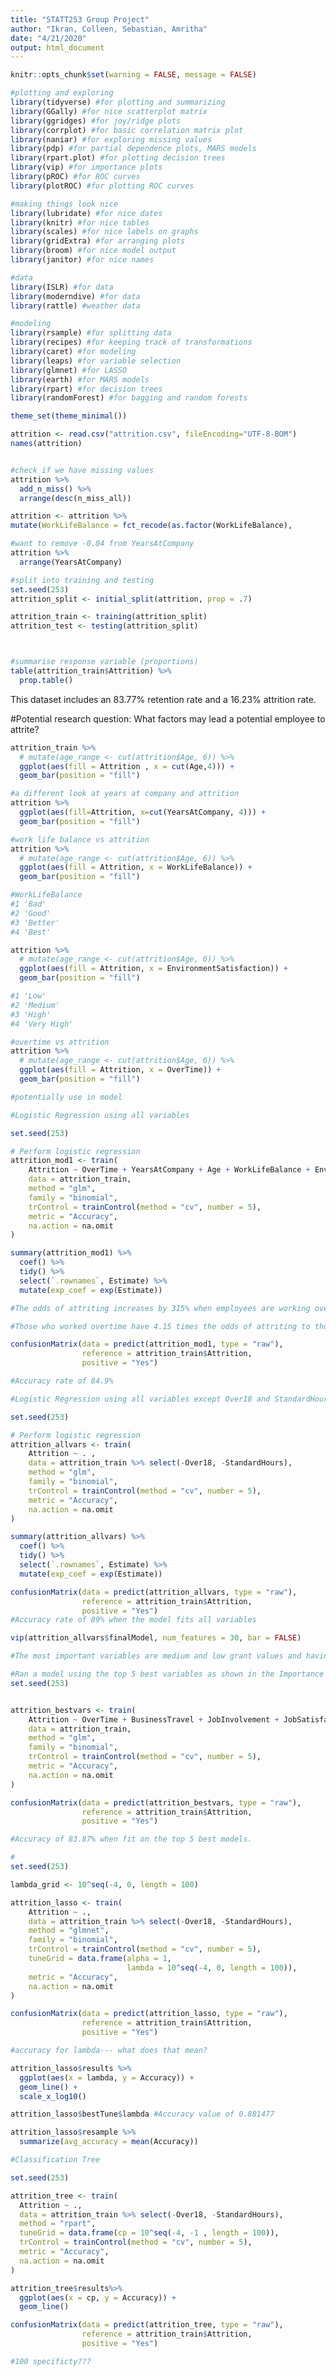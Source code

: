 ```yaml
---
title: "STATT253 Group Project"
author: "Ikran, Colleen, Sebastian, Amritha"
date: "4/21/2020"
output: html_document
---
```


```r
knitr::opts_chunk$set(warning = FALSE, message = FALSE)
```

```r
#plotting and exploring
library(tidyverse) #for plotting and summarizing
library(GGally) #for nice scatterplot matrix 
library(ggridges) #for joy/ridge plots
library(corrplot) #for basic correlation matrix plot
library(naniar) #for exploring missing values
library(pdp) #for partial dependence plots, MARS models
library(rpart.plot) #for plotting decision trees
library(vip) #for importance plots
library(pROC) #for ROC curves
library(plotROC) #for plotting ROC curves

#making things look nice
library(lubridate) #for nice dates
library(knitr) #for nice tables
library(scales) #for nice labels on graphs
library(gridExtra) #for arranging plots
library(broom) #for nice model output
library(janitor) #for nice names

#data
library(ISLR) #for data
library(moderndive) #for data
library(rattle) #weather data

#modeling
library(rsample) #for splitting data
library(recipes) #for keeping track of transformations
library(caret) #for modeling
library(leaps) #for variable selection
library(glmnet) #for LASSO
library(earth) #for MARS models
library(rpart) #for decision trees
library(randomForest) #for bagging and random forests

theme_set(theme_minimal())
```

```r
attrition <- read.csv("attrition.csv", fileEncoding="UTF-8-BOM")
names(attrition)


#check if we have missing values
attrition %>%
  add_n_miss() %>%
  arrange(desc(n_miss_all))

attrition <- attrition %>% 
mutate(WorkLifeBalance = fct_recode(as.factor(WorkLifeBalance),                                  Bad = "1", Good = "2", Better = "3", Best = "4"))

#want to remove -0.04 from YearsAtCompany
attrition %>%
  arrange(YearsAtCompany)

#split into training and testing
set.seed(253)
attrition_split <- initial_split(attrition, prop = .7)

attrition_train <- training(attrition_split)
attrition_test <- testing(attrition_split)



#summarise response variable (proportions)
table(attrition_train$Attrition) %>%
  prop.table()
```
This dataset includes an 83.77% retention rate and a 16.23% attrition rate.

#Potential research question: What factors may lead a potential employee to attrite?

```r
attrition_train %>%
  # mutate(age_range <- cut(attrition$Age, 6)) %>%
  ggplot(aes(fill = Attrition , x = cut(Age,4))) +
  geom_bar(position = "fill")
```

```r
#a different look at years at company and attrition
attrition %>%
  ggplot(aes(fill=Attrition, x=cut(YearsAtCompany, 4))) +
  geom_bar(position = "fill")
```



```r
#work life balance vs attrition
attrition %>%
  # mutate(age_range <- cut(attrition$Age, 6)) %>%
  ggplot(aes(fill = Attrition, x = WorkLifeBalance)) +
  geom_bar(position = "fill")

#WorkLifeBalance 
#1 'Bad'
#2 'Good'
#3 'Better'
#4 'Best'
```

```r
attrition %>%
  # mutate(age_range <- cut(attrition$Age, 6)) %>%
  ggplot(aes(fill = Attrition, x = EnvironmentSatisfaction)) +
  geom_bar(position = "fill")

#1 'Low'
#2 'Medium'
#3 'High'
#4 'Very High'
```

```r
#overtime vs attrition
attrition %>%
  # mutate(age_range <- cut(attrition$Age, 6)) %>%
  ggplot(aes(fill = Attrition, x = OverTime)) +
  geom_bar(position = "fill")

#potentially use in model
```



```r
#Logistic Regression using all variables

set.seed(253)

# Perform logistic regression
attrition_mod1 <- train(
    Attrition ~ OverTime + YearsAtCompany + Age + WorkLifeBalance + EnvironmentSatisfaction ,
    data = attrition_train,
    method = "glm",
    family = "binomial",
    trControl = trainControl(method = "cv", number = 5),
    metric = "Accuracy",
    na.action = na.omit
)

summary(attrition_mod1) %>% 
  coef() %>% 
  tidy() %>% 
  select(`.rownames`, Estimate) %>% 
  mutate(exp_coef = exp(Estimate))

#The odds of attriting increases by 315% when employees are working overtime. For every increase in Age, the odds of attrition decreases by 5% holding all other variables constant.

#Those who worked overtime have 4.15 times the odds of attriting to those who don't work overtime. 
```

```r

confusionMatrix(data = predict(attrition_mod1, type = "raw"),
                reference = attrition_train$Attrition, 
                positive = "Yes") 

#Accuracy rate of 84.9%
```


```r
#Logistic Regression using all variables except Over18 and StandardHours. These two variables only have one factor. 

set.seed(253)

# Perform logistic regression
attrition_allvars <- train(
    Attrition ~ . ,
    data = attrition_train %>% select(-Over18, -StandardHours),
    method = "glm",
    family = "binomial",
    trControl = trainControl(method = "cv", number = 5),
    metric = "Accuracy",
    na.action = na.omit
)

summary(attrition_allvars) %>% 
  coef() %>% 
  tidy() %>% 
  select(`.rownames`, Estimate) %>% 
  mutate(exp_coef = exp(Estimate))
```


```r
confusionMatrix(data = predict(attrition_allvars, type = "raw"),
                reference = attrition_train$Attrition, 
                positive = "Yes") 
#Accuracy rate of 89% when the model fits all variables
```


```r

vip(attrition_allvars$finalModel, num_features = 30, bar = FALSE)

#The most important variables are medium and low grant values and having zero unsuccesssful grants.
```

```r
#Ran a model using the top 5 best variables as shown in the Importance plot above.
set.seed(253)


attrition_bestvars <- train(
    Attrition ~ OverTime + BusinessTravel + JobInvolvement + JobSatisfaction + EnvironmentSatisfaction  ,
    data = attrition_train,
    method = "glm",
    family = "binomial",
    trControl = trainControl(method = "cv", number = 5),
    metric = "Accuracy",
    na.action = na.omit
)
```

```r
confusionMatrix(data = predict(attrition_bestvars, type = "raw"),
                reference = attrition_train$Attrition, 
                positive = "Yes") 

#Accuracy of 83.87% when fit on the top 5 best models. 
```




```r
#
set.seed(253)

lambda_grid <- 10^seq(-4, 0, length = 100)

attrition_lasso <- train(
    Attrition ~ .,
    data = attrition_train %>% select(-Over18, -StandardHours),
    method = "glmnet",
    family = "binomial",
    trControl = trainControl(method = "cv", number = 5),
    tuneGrid = data.frame(alpha = 1, 
                          lambda = 10^seq(-4, 0, length = 100)),
    metric = "Accuracy",
    na.action = na.omit
)

```

```r
confusionMatrix(data = predict(attrition_lasso, type = "raw"),
                reference = attrition_train$Attrition, 
                positive = "Yes") 

#accuracy for lambda--- what does that mean?
```



```r
attrition_lasso$results %>% 
  ggplot(aes(x = lambda, y = Accuracy)) +
  geom_line() +
  scale_x_log10() 

attrition_lasso$bestTune$lambda #Accuracy value of 0.881477

attrition_lasso$resample %>% 
  summarize(avg_accuracy = mean(Accuracy))

```



```r
#Classification Tree 

set.seed(253)

attrition_tree <- train(
  Attrition ~ .,
  data = attrition_train %>% select(-Over18, -StandardHours),
  method = "rpart",
  tuneGrid = data.frame(cp = 10^seq(-4, -1 , length = 100)),
  trControl = trainControl(method = "cv", number = 5),
  metric = "Accuracy",
  na.action = na.omit
)
```


```r
attrition_tree$results%>%
  ggplot(aes(x = cp, y = Accuracy)) +
  geom_line()
```


```r
confusionMatrix(data = predict(attrition_tree, type = "raw"),
                reference = attrition_train$Attrition, 
                positive = "Yes") 

#100 specificty??? 
```

